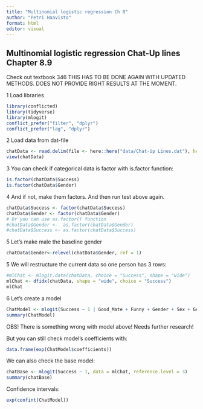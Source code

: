 ```yaml
---
title: "Multinomial logistic regression Ch 8"
author: "Petri Haavisto"
format: html
editor: visual
---
```


## Multinomial logistic regression Chat-Up lines Chapter 8.9

Check out textbook 346 THIS HAS TO BE DONE AGAIN WITH UPDATED METHODS. DOES NOT PROVIDE RIGHT RESULTS AT THE MOMENT.

1 Load libraries

```r
library(conflicted) 
library(tidyverse)
library(mlogit)
conflict_prefer("filter", "dplyr")
conflict_prefer("lag", "dplyr")
```

2 Load data from dat-file

```r
chatData <- read.delim(file <- here::here("data/Chat-Up Lines.dat"), header = TRUE)
view(chatData)
```

3 You can check if categorical data is factor with is.factor function:

```r
is.factor(chatData$Success)
is.factor(chatData$Gender)
```

4 And if not, make them factors. And then run test above again.

```r
chatData$Success <- factor(chatData$Success)
chatData$Gender <- factor(chatData$Gender)
# Or you can use as.factor() function
#chatData$Gender <-  as.factor(chatData$Gender)
#chatData$Success <- as.factor(chatData$Success)
```

5 Let's make male the baseline gender

```r
chatData$Gender<-relevel(chatData$Gender, ref = 1)

```

5 We will restructure the current data so one person has 3 rows:

```r
#mlChat <- mlogit.data(chatData, choice = "Success", shape = "wide")
mlChat <- dfidx(chatData, shape = "wide", choice = "Success")
mlChat
```

6 Let's create a model

```r
ChatModel <- mlogit(Success ~ 1 | Good_Mate + Funny + Gender + Sex + Gender:Sex + Funny:Gender, data = mlChat, reference.level  = 3)
summary(ChatModel)
```

OBS! There is something wrong with model above! Needs further research!

But you can still check model's coefficients with:

```r
data.frame(exp(ChatModel$coefficients))
```

We can also check the base model:

```r
chatBase <- mlogit(Success ~ 1, data = mlChat, reference.level = 3)
summary(chatBase)
```

Confidence intervals:

```r
exp(confint(ChatModel))
```
